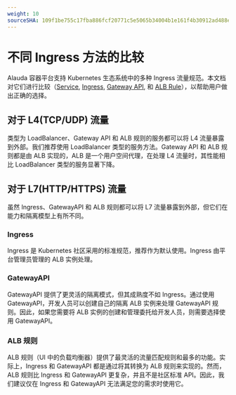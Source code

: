 ```yaml
---
weight: 10
sourceSHA: 109f1be755c17fba886fcf20771c5e5065b34004b1e161f4b30912ad488efbcb
---
```


# 不同 Ingress 方法的比较

Alauda 容器平台支持 Kubernetes 生态系统中的多种 Ingress 流量规范。本文档对它们进行比较（[Service](../functions/configure_service.mdx), [Ingress](../functions/configure_ingress.mdx), [Gateway API](./gatewayapi.mdx), 和 [ALB Rule](../how_to/create_loadbalancer.mdx#alb_rule)），以帮助用户做出正确的选择。

## 对于 L4(TCP/UDP) 流量

类型为 LoadBalancer、Gateway API 和 ALB 规则的服务都可以将 L4 流量暴露到外部。我们推荐使用 LoadBalancer 类型的服务方法。Gateway API 和 ALB 规则都是由 ALB 实现的，ALB 是一个用户空间代理，在处理 L4 流量时，其性能相比 LoadBalancer 类型的服务显著下降。

## 对于 L7(HTTP/HTTPS) 流量

虽然 Ingress、GatewayAPI 和 ALB 规则都可以将 L7 流量暴露到外部，但它们在能力和隔离模型上有所不同。

### Ingress

Ingress 是 Kubernetes 社区采用的标准规范，推荐作为默认使用。Ingress 由平台管理员管理的 ALB 实例处理。

### GatewayAPI

GatewayAPI 提供了更灵活的隔离模式，但其成熟度不如 Ingress。通过使用 GatewayAPI，开发人员可以创建自己的隔离 ALB 实例来处理 GatewayAPI 规则。因此，如果您需要将 ALB 实例的创建和管理委托给开发人员，则需要选择使用 GatewayAPI。

### ALB 规则

ALB 规则（UI 中的负载均衡器）提供了最灵活的流量匹配规则和最多的功能。实际上，Ingress 和 GatewayAPI 都是通过将其转换为 ALB 规则来实现的。然而，ALB 规则比 Ingress 和 GatewayAPI 更复杂，并且不是社区标准 API。因此，我们建议仅在 Ingress 和 GatewayAPI 无法满足您的需求时使用它。
